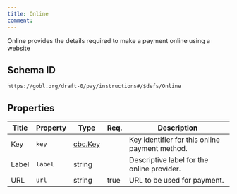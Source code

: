 ```yaml
---
title: Online
comment: 
---
```


Online provides the details required to make a payment online using a website

## Schema ID

`https://gobl.org/draft-0/pay/instructions#/$defs/Online`

## Properties

| Title | Property | Type                        | Req. | Description                                    |
|-------|----------|-----------------------------|------|------------------------------------------------|
| Key   | `key`    | [cbc.Key](/draft-0/cbc/key) |      | Key identifier for this online payment method. |
| Label | `label`  | string                      |      | Descriptive label for the online provider.     |
| URL   | `url`    | string                      | true | URL to be used for payment.                    |

